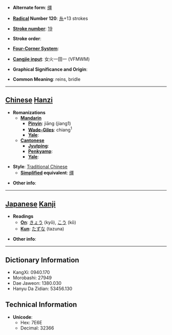 * '''Alternate form''': [[缰]]

* '''[[Wiktionary:Chinese radical index| Radical]] Number 120''': [[Wiktionary:Chinese radical index 糸|糸]]+13 strokes

* '''[[Wiktionary:Chinese total strokes index|Stroke number]]''': [[Wiktionary:Chinese total strokes index 19|19]]

* '''Stroke order''': 

* '''[[Wiktionary:Chinese four corner index|Four-Corner System]]''': 

* '''[[Wiktionary:Chinese Cangjie index|Cangjie input]]''': 女火一田一 (VFMWM)

* '''Graphical Significance and Origin''': 

* '''Common Meaning''': reins, bridle

----

== [[Chinese]] [[Hanzi]] ==

* '''Romanizations'''
** '''[[Mandarin]]'''
*** '''[[Pinyin]]''': jiāng (jiang1)
*** '''[[Wade-Giles]]''': chiang<sup>1</sup>
*** '''[[Yale]]''': 
** '''[[Cantonese]]'''
*** '''[[Jyutping]]''':
*** '''[[Penkyamp]]''': 
*** '''[[Yale]]''': 

* '''Style''': [[Traditional Chinese]] 
** '''[[Simplified Chinese|Simplified]] equivalent''': [[缰]]

* '''Other info''': 

----

== [[Japanese]] [[Kanji]] ==

* '''Readings'''
** '''[[On]]''': [[きょう]] (kyō), [[こう]] (kō)
** '''[[Kun]]''': [[たずな]] (tazuna)

* '''Other info''':  

----

== Dictionary Information ==

* KangXi: 0940.170
* Morobashi: 27949
* Dae Jaweon: 1380.030
* Hanyu Da Zidian: 53456.130

== Technical Information ==

* '''Unicode''':
** Hex: 7E6E
** Decimal: 32366